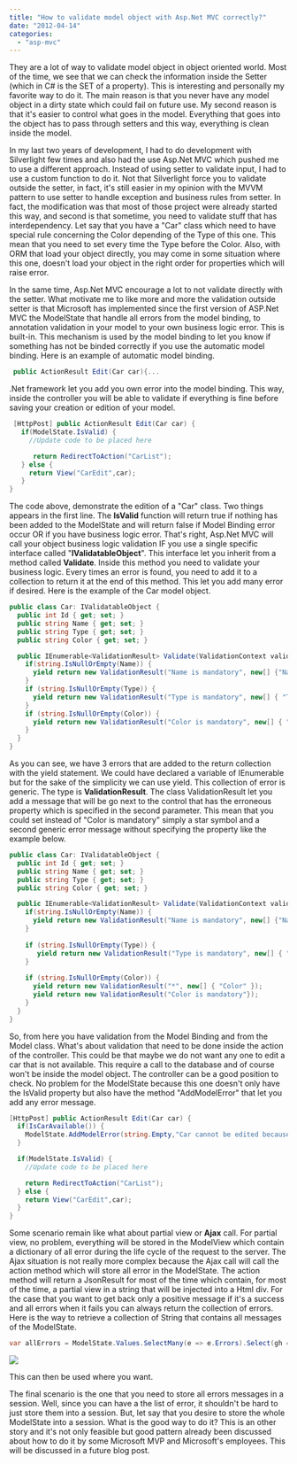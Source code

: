 ```yaml
---
title: "How to validate model object with Asp.Net MVC correctly?"
date: "2012-04-14"
categories: 
  - "asp-mvc"
---
```


They are a lot of way to validate model object in object oriented world. Most of the time, we see that we can check the information inside the Setter (which in C# is the SET of a property). This is interesting and personally my favorite way to do it. The main reason is that you never have any model object in a dirty state which could fail on future use. My second reason is that it's easier to control what goes in the model. Everything that goes into the object has to pass through setters and this way, everything is clean inside the model.

In my last two years of development, I had to do development with Silverlight few times and also had the use Asp.Net MVC which pushed me to use a different approach. Instead of using setter to validate input, I had to use a custom function to do it. Not that Silverlight force you to validate outside the setter, in fact, it's still easier in my opinion with the MVVM pattern to use setter to handle exception and business rules from setter. In fact, the modification was that most of those project were already started this way, and second is that sometime, you need to validate stuff that has interdependency. Let say that you have a "Car" class which need to have special rule concerning the Color depending of the Type of this one. This mean that you need to set every time the Type before the Color. Also, with ORM that load your object directly, you may come in some situation where this one, doesn't load your object in the right order for properties which will raise error.

In the same time, Asp.Net MVC encourage a lot to not validate directly with the setter. What motivate me to like more and more the validation outside setter is that Microsoft has implemented since the first version of ASP.Net MVC the ModelState that handle all errors from the model binding, to annotation validation in your model to your own business logic error. This is built-in. This mechanism is used by the model binding to let you know if something has not be binded correctly if you use the automatic model binding. Here is an example of automatic model binding.


```csharp
 public ActionResult Edit(Car car){... 
```

.Net framework let you add you own error into the model binding. This way, inside the controller you will be able to validate if everything is fine before saving your creation or edition of your model.


```csharp
 [HttpPost] public ActionResult Edit(Car car) { 
   if(ModelState.IsValid) { 
     //Update code to be placed here

      return RedirectToAction("CarList"); 
   } else { 
     return View("CarEdit",car); 
   } 
} 
```

The code above, demonstrate the edition of a "Car" class. Two things appears in the first line. The **IsValid** function will return true if nothing has been added to the ModelState and will return false if Model Binding error occur OR if you have business logic error. That's right, Asp.Net MVC will call your object business logic validation IF you use a single specific interface called "**IValidatableObject**". This interface let you inherit from a method called **Validate**. Inside this method you need to validate your business logic. Every times an error is found, you need to add it to a collection to return it at the end of this method. This let you add many error if desired. Here is the example of the Car model object.


```csharp
public class Car: IValidatableObject { 
  public int Id { get; set; } 
  public string Name { get; set; } 
  public string Type { get; set; } 
  public string Color { get; set; }

  public IEnumerable<ValidationResult> Validate(ValidationContext validationContext) { 
    if(string.IsNullOrEmpty(Name)) { 
      yield return new ValidationResult("Name is mandatory", new[] {"Name"}); 
    }
    if (string.IsNullOrEmpty(Type)) { 
      yield return new ValidationResult("Type is mandatory", new[] { "Type" }); 
    } 
    if (string.IsNullOrEmpty(Color)) { 
      yield return new ValidationResult("Color is mandatory", new[] { "Color" }); 
    } 
  } 
} 
```

As you can see, we have 3 errors that are added to the return collection with the yield statement. We could have declared a variable of IEnumerable but for the sake of the simplicity we can use yield. This collection of error is generic. The type is **ValidationResult**. The class ValidationResult let you add a message that will be go next to the control that has the erroneous property which is specified in the second parameter. This mean that you could set instead of "Color is mandatory" simply a star symbol and a second generic error message without specifying the property like the example below.

```csharp
public class Car: IValidatableObject { 
  public int Id { get; set; } 
  public string Name { get; set; } 
  public string Type { get; set; } 
  public string Color { get; set; }

  public IEnumerable<ValidationResult> Validate(ValidationContext validationContext) { 
    if(string.IsNullOrEmpty(Name)) { 
      yield return new ValidationResult("Name is mandatory", new[] {"Name"}); 
    } 
    
    if (string.IsNullOrEmpty(Type)) {
       yield return new ValidationResult("Type is mandatory", new[] { "Type" }); 
    } 
    
    if (string.IsNullOrEmpty(Color)) { 
      yield return new ValidationResult("*", new[] { "Color" }); 
      yield return new ValidationResult("Color is mandatory"}); 
    } 
  } 
} 
```

So, from here you have validation from the Model Binding and from the Model class. What's about validation that need to be done inside the action of the controller. This could be that maybe we do not want any one to edit a car that is not available. This require a call to the database and of course won't be inside the model object. The controller can be a good position to check. No problem for the ModelState because this one doesn't only have the IsValid property but also have the method "AddModelError" that let you add any error message.

```csharp
[HttpPost] public ActionResult Edit(Car car) { 
  if(IsCarAvailable()) { 
    ModelState.AddModelError(string.Empty,"Car cannot be edited because not available anymore"); 
  }

  if(ModelState.IsValid) { 
    //Update code to be placed here

    return RedirectToAction("CarList"); 
  } else { 
    return View("CarEdit",car); 
  } 
} 
```

Some scenario remain like what about partial view or **Ajax** call. For partial view, no problem, everything will be stored in the ModelView which contain a dictionary of all error during the life cycle of the request to the server. The Ajax situation is not really more complex because the Ajax call will call the action method which will store all error in the ModelState. The action method will return a JsonResult for most of the time which contain, for most of the time, a partial view in a string that will be injected into a Html div. For the case that you want to get back only a positive message if it's a success and all errors when it fails you can always return the collection of errors. Here is the way to retrieve a collection of String that contains all messages of the ModelState.


```csharp
var allErrors = ModelState.Values.SelectMany(e => e.Errors).Select(gh => gh.ErrorMessage); 
```

![](images/allerrorsInOneCollection-400x51.png)

This can then be used where you want.

The final scenario is the one that you need to store all errors messages in a session. Well, since you can have a the list of error, it shouldn't be hard to just store them into a session. But, let say that you desire to store the whole ModelState into a session. What is the good way to do it? This is an other story and it's not only feasible but good pattern already been discussed about how to do it by some Microsoft MVP and Microsoft's employees. This will be discussed in a future blog post.
